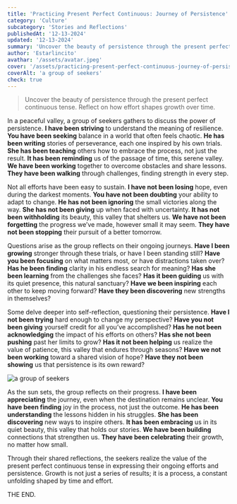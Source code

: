 ```yaml
---
title: 'Practicing Present Perfect Continuous: Journey of Persistence'
category: 'Culture'
subcategory: 'Stories and Reflections'
publishedAt: '12-13-2024'
updated: '12-13-2024'
summary: 'Uncover the beauty of persistence through the present perfect continuous tense. Reflect on how effort shapes growth over time.'
author: 'Estarlincito'
avathar: '/assets/avatar.jpeg'
cover: '/assets/practicing-present-perfect-continuous-journey-of-persistence/image.jpeg'
coverAlt: 'a group of seekers'
check: true
---
```


<Introduction>

> Uncover the beauty of persistence through the present perfect continuous tense. Reflect on how effort shapes growth over time.

</Introduction>

<Contents>

In a peaceful valley, a group of seekers gathers to discuss the power of persistence. **I have been striving** to understand the meaning of resilience. **You have been seeking** balance in a world that often feels chaotic. **He has been writing** stories of perseverance, each one inspired by his own trials. **She has been teaching** others how to embrace the process, not just the result. **It has been reminding** us of the passage of time, this serene valley. **We have been working** together to overcome obstacles and share lessons. **They have been walking** through challenges, finding strength in every step.

Not all efforts have been easy to sustain. **I have not been losing** hope, even during the darkest moments. **You have not been doubting** your ability to adapt to change. **He has not been ignoring** the small victories along the way. **She has not been giving** up when faced with uncertainty. **It has not been withholding** its beauty, this valley that shelters us. **We have not been forgetting** the progress we’ve made, however small it may seem. **They have not been stopping** their pursuit of a better tomorrow.

Questions arise as the group reflects on their ongoing journeys. **Have I been growing** stronger through these trials, or have I been standing still? **Have you been focusing** on what matters most, or have distractions taken over? **Has he been finding** clarity in his endless search for meaning? **Has she been learning** from the challenges she faces? **Has it been guiding** us with its quiet presence, this natural sanctuary? **Have we been inspiring** each other to keep moving forward? **Have they been discovering** new strengths in themselves?

Some delve deeper into self-reflection, questioning their persistence. **Have I not been trying** hard enough to change my perspective? **Have you not been giving** yourself credit for all you’ve accomplished? **Has he not been acknowledging** the impact of his efforts on others? **Has she not been pushing** past her limits to grow? **Has it not been helping** us realize the value of patience, this valley that endures through seasons? **Have we not been working** toward a shared vision of hope? **Have they not been showing** us that persistence is its own reward?

<Image
  alt='a group of seekers'
  src='/assets/practicing-present-perfect-continuous-journey-of-persistence/image1.jpeg'
/>

As the sun sets, the group reflects on their progress. **I have been appreciating** the journey, even when the destination remains unclear. **You have been finding** joy in the process, not just the outcome. **He has been understanding** the lessons hidden in his struggles. **She has been discovering** new ways to inspire others. **It has been embracing** us in its quiet beauty, this valley that holds our stories. **We have been building** connections that strengthen us. **They have been celebrating** their growth, no matter how small.

Through their shared reflections, the seekers realize the value of the present perfect continuous tense in expressing their ongoing efforts and persistence. Growth is not just a series of results; it is a process, a constant unfolding shaped by time and effort.

THE END.

</Contents>
